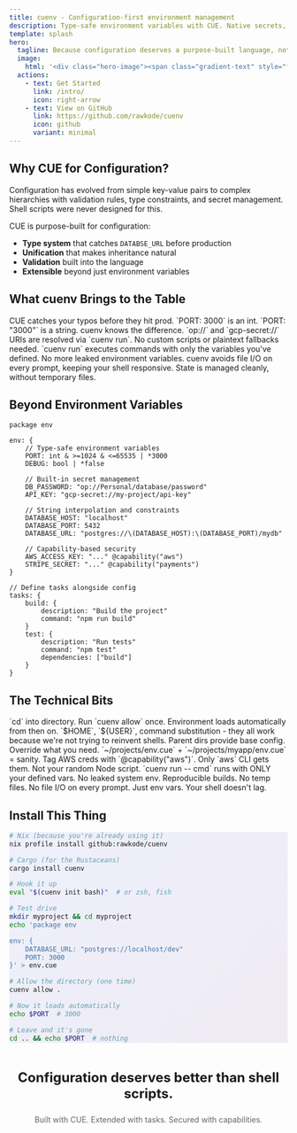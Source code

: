 ```yaml
---
title: cuenv - Configuration-first environment management
description: Type-safe environment variables with CUE. Native secrets, tasks, and workflows.
template: splash
hero:
  tagline: Because configuration deserves a purpose-built language, not shell scripts.
  image:
    html: '<div class="hero-image"><span class="gradient-text" style="font-size: 4rem; font-weight: bold;">cuenv</span></div>'
  actions:
    - text: Get Started
      link: /intro/
      icon: right-arrow
    - text: View on GitHub
      link: https://github.com/rawkode/cuenv
      icon: github
      variant: minimal
---
```



## Why CUE for Configuration?

Configuration has evolved from simple key-value pairs to complex hierarchies with validation rules, type constraints, and secret management. Shell scripts were never designed for this.

CUE is purpose-built for configuration:

- **Type system** that catches `DATABSE_URL` before production
- **Unification** that makes inheritance natural
- **Validation** built into the language
- **Extensible** beyond just environment variables

## What cuenv Brings to the Table

<div class="animate-fade-in">
	<CardGrid stagger>
		<Card title="Type-Safe Configuration" icon="seti:config">
			CUE catches your typos before they hit prod. `PORT: 3000` is an int.
			`PORT: "3000"` is a string. cuenv knows the difference.
		</Card>
		<Card title="Native Secret Management" icon="seti:lock">
			`op://` and `gcp-secret://` URIs are resolved via `cuenv run`. No custom
			scripts or plaintext fallbacks needed.
		</Card>
		<Card title="Hermetic Execution" icon="document">
			`cuenv run` executes commands with only the variables you've defined. No
			more leaked environment variables.
		</Card>
		<Card title="Efficient by Design" icon="seti:code">
			cuenv avoids file I/O on every prompt, keeping your shell responsive.
			State is managed cleanly, without temporary files.
		</Card>
	</CardGrid>
</div>

## Beyond Environment Variables

<div class="feature-card">

```cue
package env

env: {
    // Type-safe environment variables
    PORT: int & >=1024 & <=65535 | *3000
    DEBUG: bool | *false

    // Built-in secret management
    DB_PASSWORD: "op://Personal/database/password"
    API_KEY: "gcp-secret://my-project/api-key"

    // String interpolation and constraints
    DATABASE_HOST: "localhost"
    DATABASE_PORT: 5432
    DATABASE_URL: "postgres://\(DATABASE_HOST):\(DATABASE_PORT)/mydb"

    // Capability-based security
    AWS_ACCESS_KEY: "..." @capability("aws")
    STRIPE_SECRET: "..." @capability("payments")
}

// Define tasks alongside config
tasks: {
    build: {
        description: "Build the project"
        command: "npm run build"
    }
    test: {
        description: "Run tests"
        command: "npm test"
        dependencies: ["build"]
    }
}
```

</div>

## The Technical Bits

<CardGrid>
	<Card title="Seamless Integration" icon="rocket">
		`cd` into directory. Run `cuenv allow` once. Environment loads automatically
		from then on.
	</Card>
	<Card title="Shell Variables Work" icon="terminal">
		`$HOME`, `${USER}`, command substitution - they all work because we're not
		trying to reinvent shells.
	</Card>
	<Card title="Inheritance Done Right" icon="puzzle">
		Parent dirs provide base config. Override what you need.
		`~/projects/env.cue` + `~/projects/myapp/env.cue` = sanity.
	</Card>
	<Card title="Capability-Based Security" icon="setting">
		Tag AWS creds with `@capability("aws")`. Only `aws` CLI gets them. Not your
		random Node script.
	</Card>
	<Card title="Hermetic Execution" icon="document">
		`cuenv run -- cmd` runs with ONLY your defined vars. No leaked system env.
		Reproducible builds.
	</Card>
	<Card title="Actually Fast" icon="check">
		No temp files. No file I/O on every prompt. Just env vars. Your shell
		doesn't lag.
	</Card>
</CardGrid>

## Install This Thing

<div class="feature-card" style="background: linear-gradient(135deg, rgba(102,126,234,0.1) 0%, rgba(118,75,162,0.1) 100%);">

```bash
# Nix (because you're already using it)
nix profile install github:rawkode/cuenv

# Cargo (for the Rustaceans)
cargo install cuenv

# Hook it up
eval "$(cuenv init bash)"  # or zsh, fish

# Test drive
mkdir myproject && cd myproject
echo 'package env

env: {
    DATABASE_URL: "postgres://localhost/dev"
    PORT: 3000
}' > env.cue

# Allow the directory (one time)
cuenv allow .

# Now it loads automatically
echo $PORT  # 3000

# Leave and it's gone
cd .. && echo $PORT  # nothing
```

</div>

<div style="text-align: center; margin-top: 3rem;">
	<h3 style="font-size: 1.5rem;">
		Configuration deserves better than shell scripts.
	</h3>
	<p style="color: #666; margin-top: 1rem;">
		Built with CUE. Extended with tasks. Secured with capabilities.
	</p>
</div>
